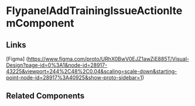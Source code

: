 <!-- flypanel-add-training-issue-action-item.stories.mdx -->


<Meta title="QTD Components/evaluation/training-issues/flypanel-add-training-issue-action-item/README" component={FlypanelAddTrainingIssueActionItemComponent} />

# FlypanelAddTrainingIssueActionItemComponent

<ArgsTable of={FlypanelAddTrainingIssueActionItemComponent} />

## Links

[Figma] (https://www.figma.com/proto/URhX0BwV0EJZ1awZjE885T/Visual-Design?page-id=0%3A1&node-id=28917-43225&viewport=244%2C48%2C0.04&scaling=scale-down&starting-point-node-id=28917%3A40925&show-proto-sidebar=1)

## Related Components
